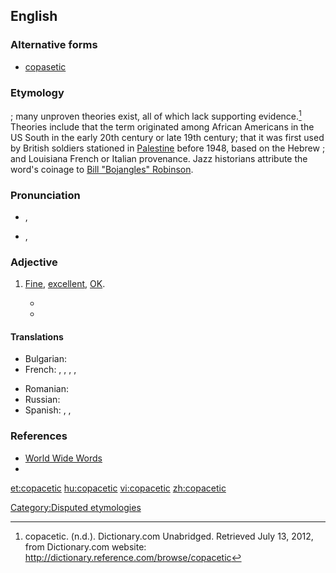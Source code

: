{{was wotd|2010|January|25}}
==English==

===Alternative forms===
* [[copasetic]]

===Etymology===
{{unk.}}; many unproven theories exist, all of which lack supporting evidence.<ref>copacetic. (n.d.). Dictionary.com Unabridged. Retrieved July 13, 2012, from Dictionary.com website: http://dictionary.reference.com/browse/copacetic</ref> Theories include that the term originated among African Americans in the US South in the early 20th century or late 19th century; that it was first used by British soldiers stationed in [[Palestine]] before 1948, based on the Hebrew {{term||[[כל#Hebrew|הכל]] <!--x--> [[סדר#Hebrew|בסדר]]|everything is O.K.|lang=he|tr=hakól b'séder}}; and Louisiana French or Italian provenance.  Jazz historians attribute the word's coinage to [[w:Bill Robinson|Bill "Bojangles" Robinson]].

===Pronunciation===
* {{a|UK}} {{IPA|/kəʊ.pəˈsɛt.ɪk/|lang=en}}, {{X-SAMPA|/k@U.p@"sEt.Ik/}}
* {{a|US}} {{IPA|/ˌkoʊ.pəˈsɛt.ɪk/|lang=en}}, {{X-SAMPA|/%koU.p@"sEt.Ik/}}

===Adjective===
{{en-adj}}

# {{context|US|lang=en}} [[fine|Fine]], [[excellent]], [[OK]].
#* {{quote-book
|year=1919
|author=Irving Bacheller
|title=A man for the ages: a story of the builders of democracy
|page=69
|url=http://books.google.ca/books?id=ui4wAAAAYAAJ&q=copasetic&dq=copasetic&hl=en&ei=B2vjTMzhGIfksQPYk5hn&sa=X&oi=book_result&ct=result&resnum=1&ved=0CCgQ6AEwAA
|passage=...an' as to looks I'd call him, as ye might say, real '''copasetic'''."  Mrs. Lukins expressed this opinion solemnly and with a slight cough.  Its last word stood for nothing more than an indefinite depth of meaning.}}
#* {{quote-book
|year=1919
|author=Irving Bacheller
|title=A man for the ages: a story of the builders of democracy
|page=287
|url=http://books.google.ca/books?id=ui4wAAAAYAAJ&q=copasetic&dq=copasetic&hl=en&ei=B2vjTMzhGIfksQPYk5hn&sa=X&oi=book_result&ct=result&resnum=1&ved=0CCgQ6AEwAA
|passage=There was one other word in her lexicon which was in the nature of a jewel to be used only on special occasions. It was the word "'''copasetic'''".}}

====Translations====
{{trans-top|fine, excellent, going just right, swell}}
* Bulgarian: {{t+|bg|отличен|tr=otlíčen}}
* French: {{t+|fr|super}},  {{t+|fr|extra}},  {{t-|fr|super-extra}},  {{t+|fr|ok}},  {{t+|fr|genial}}
{{trans-mid}}
* Romanian: {{t|ro|grozav}}
* Russian: {{t+|ru|отличный|tr=otlíčnyj}}
* Spanish: {{t-|es|requetebueno}},  {{t+|es|estupendo}},  {{t+|es|genial}}
{{trans-bottom}}

===References===
<references />
* [http://www.quinion.com/words/weirdwords/ww-cop1.htm World Wide Words]
* {{R:BBS}}

[[Category:Disputed etymologies]]

[[et:copacetic]]
[[hu:copacetic]]
[[vi:copacetic]]
[[zh:copacetic]]